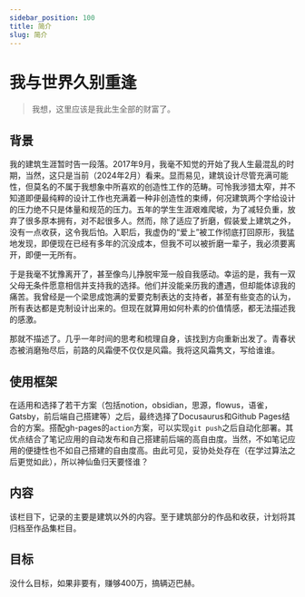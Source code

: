 ```yaml
---
sidebar_position: 100
title: 简介
slug: 简介
---
```


# 我与世界久别重逢

> 我想，这里应该是我此生全部的财富了。

## 背景

我的建筑生涯暂时告一段落。2017年9月，我毫不知觉的开始了我人生最混乱的时期，当然，这只是当前（2024年2月）看来。显而易见，建筑设计尽管充满可能性，但莫名的不属于我想象中所喜欢的创造性工作的范畴。可怜我涉猎太窄，并不知道即便最纯粹的设计工作也充满着一种非创造性的束缚，何况建筑两个字给设计的压力绝不只是体量和规范的压力。五年的学生生涯艰难爬坡，为了减轻负重，放弃了很多原本拥有，对不起很多人。然而，除了适应了折磨，假装爱上建筑之外，没有一点收获，这令我后怕。入职后，我虚伪的“爱上”被工作彻底打回原形，我猛地发现，即便现在已经有多年的沉没成本，但我不可以被折磨一辈子，我必须要离开，即便一无所有。

于是我毫不犹豫离开了，甚至像鸟儿挣脱牢笼一般自我感动。幸运的是，我有一双父母无条件愿意相信并支持我的选择。他们并没能亲历我的遭遇，但却能体谅我的痛苦。我曾经是一个梁思成饱满的爱要克制表达的支持者，甚至有些变态的认为，所有表达都是克制设计出来的。但现在就算用如何朴素的价值情感，都无法描述我的感激。

那就不描述了。几乎一年时间的思考和梳理自身，该找到方向重新出发了。青春状态被消磨殆尽后，前路的风霜便不仅仅是风霜。我将这风霜隽文，写给谁谁。

## 使用框架

在适用和选择了若干方案（包括notion，obsidian，思源，flowus，语雀，Gatsby，前后端自己搭建等）之后，最终选择了Docusaurus和Github Pages结合的方案。搭配gh-pages的`action`方案，可以实现`git push`之后自动化部署。其优点结合了笔记应用的自动发布和自己搭建前后端的高自由度。当然，不如笔记应用的便捷性也不如自己搭建的自由度高。由此可见，妥协处处存在（在学过算法之后更觉如此），所以神仙鱼归天要怪谁？

## 内容

该栏目下，记录的主要是建筑以外的内容。至于建筑部分的作品和收获，计划将其归档至作品集栏目。

## 目标

没什么目标，如果非要有，赚够400万，搞辆迈巴赫。